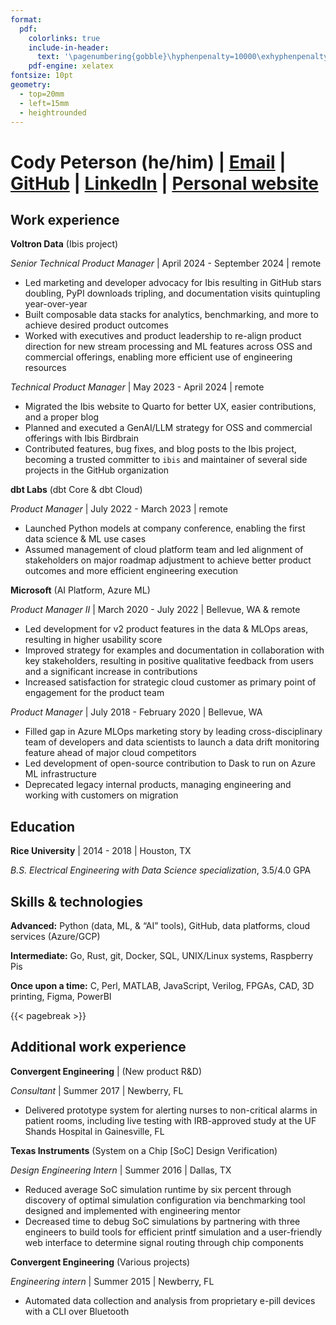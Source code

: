 ```yaml
---
format:
  pdf:
    colorlinks: true
    include-in-header:
      text: '\pagenumbering{gobble}\hyphenpenalty=10000\exhyphenpenalty=10000'
    pdf-engine: xelatex
fontsize: 10pt
geometry:
  - top=20mm
  - left=15mm
  - heightrounded
---
```


# Cody Peterson (he/him) | [Email](mailto:cody@dkdc.dev) | [GitHub](https://github.com/lostmygithubaccount) | [LinkedIn](https://linkedin.com/in/codydkdc) | [Personal website](https://dkdc.dev)

## Work experience

**Voltron Data** (Ibis project)

*Senior Technical Product Manager* | April 2024 - September 2024 | remote

- Led marketing and developer advocacy for Ibis resulting in GitHub stars doubling, PyPI downloads tripling, and documentation visits quintupling year-over-year
- Built composable data stacks for analytics, benchmarking, and more to achieve desired product outcomes
- Worked with executives and product leadership to re-align product direction for new stream processing and ML features across OSS and commercial offerings, enabling more efficient use of engineering resources

*Technical Product Manager* | May 2023 - April 2024 | remote

- Migrated the Ibis website to Quarto for better UX, easier contributions, and a proper blog
- Planned and executed a GenAI/LLM strategy for OSS and commercial offerings with Ibis Birdbrain
- Contributed features, bug fixes, and blog posts to the Ibis project, becoming a trusted committer to `ibis` and maintainer of several side projects in the GitHub organization

**dbt Labs** (dbt Core & dbt Cloud)

*Product Manager* | July 2022 - March 2023 | remote

- Launched Python models at company conference, enabling the first data science & ML use cases
- Assumed management of cloud platform team and led alignment of stakeholders on major roadmap adjustment to achieve better product outcomes and more efficient engineering execution

**Microsoft** (AI Platform, Azure ML)

*Product Manager II* | March 2020 - July 2022 | Bellevue, WA & remote

- Led development for v2 product features in the data & MLOps areas, resulting in higher usability score
- Improved strategy for examples and documentation in collaboration with key stakeholders, resulting in positive qualitative feedback from users and a significant increase in contributions
- Increased satisfaction for strategic cloud customer as primary point of engagement for the product team

*Product Manager* | July 2018 - February 2020 | Bellevue, WA

- Filled gap in Azure MLOps marketing story by leading cross-disciplinary team of developers and data scientists to launch a data drift monitoring feature ahead of major cloud competitors
- Led development of open-source contribution to Dask to run on Azure ML infrastructure
- Deprecated legacy internal products, managing engineering and working with customers on migration

## Education

**Rice University** | 2014 - 2018 | Houston, TX

*B.S. Electrical Engineering with Data Science specialization*, 3.5/4.0 GPA

## Skills & technologies

**Advanced:** Python (data, ML, & "AI" tools), GitHub, data platforms, cloud services (Azure/GCP)

**Intermediate:** Go, Rust, git, Docker, SQL, UNIX/Linux systems, Raspberry Pis

**Once upon a time:** C, Perl, MATLAB, JavaScript, Verilog, FPGAs, CAD, 3D printing, Figma, PowerBI

{{< pagebreak >}}

## Additional work experience

**Convergent Engineering** | (New product R&D)

*Consultant* | Summer 2017 | Newberry, FL

- Delivered prototype system for alerting nurses to non-critical alarms in patient rooms, including live testing with IRB-approved study at the UF Shands Hospital in Gainesville, FL

**Texas Instruments** (System on a Chip [SoC] Design Verification)

*Design Engineering Intern* | Summer 2016 | Dallas, TX

- Reduced average SoC simulation runtime by six percent through discovery of optimal simulation configuration via benchmarking tool designed and implemented with engineering mentor
- Decreased time to debug SoC simulations by partnering with three engineers to build tools for efficient printf simulation and a user-friendly web interface to determine signal routing through chip components

**Convergent Engineering** (Various projects)

*Engineering intern* | Summer 2015 | Newberry, FL

- Automated data collection and analysis from proprietary e-pill devices with a CLI over Bluetooth
